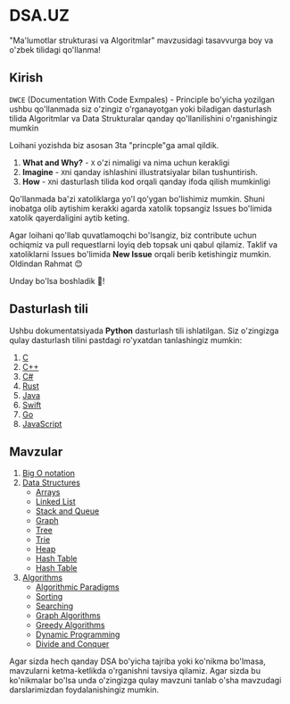 # DSA.UZ
 
"Ma'lumotlar strukturasi va Algoritmlar" mavzusidagi tasavvurga boy va o'zbek tilidagi qo'llanma!

## Kirish

`DWCE` (Documentation With Code Exmpales) - Principle bo'yicha yozilgan ushbu qo'llanmada siz o'zingiz o'rganayotgan yoki biladigan dasturlash tilida Algoritmlar va Data Strukturalar qanday qo'llanilishini o'rganishingiz mumkin

Loihani yozishda biz asosan 3ta "princple"ga amal qildik.
1. **What and Why?** - `X` o'zi nimaligi va nima uchun kerakligi
2. **Imagine** - `X`ni qanday ishlashini illustratsiyalar bilan tushuntirish.
3. **How** - `X`ni dasturlash tilida kod orqali qanday ifoda qilish mumkinligi

Qo'llanmada ba'zi xatoliklarga yo'l qo'ygan bo'lishimiz mumkin. Shuni inobatga olib aytishim kerakki agarda xatolik topsangiz Issues bo'limida xatolik qayerdaligini aytib keting. 

Agar loihani qo'llab quvatlamoqchi bo'lsangiz, biz contribute uchun ochiqmiz va pull requestlarni loyiq deb topsak uni qabul qilamiz. Taklif va xatoliklarni Issues bo'limida **New Issue** orqali berib ketishingiz mumkin. Oldindan Rahmat 😊

Unday bo'lsa boshladik 🚀!

## Dasturlash tili

Ushbu dokumentatsiyada **Python** dasturlash tili ishlatilgan. Siz o'zingizga qulay dasturlash tilini pastdagi ro'yxatdan tanlashingiz mumkin:

1. [C](https://github.com/otabeknurmatov/dsa_uz/tree/c)
2. [C++](https://github.com/otabeknurmatov/dsa_uz/tree/cpp)
3. [C#](https://github.com/otabeknurmatov/dsa_uz/tree/csh)
4. [Rust](https://github.com/otabeknurmatov/dsa_uz/tree/rust)
5. [Java](https://github.com/otabeknurmatov/dsa_uz/tree/java)
6. [Swift](https://github.com/otabeknurmatov/dsa_uz/tree/swift)
7. [Go](https://github.com/otabeknurmatov/dsa_uz/tree/go)
8. [JavaScript](https://github.com/otabeknurmatov/dsa_uz/tree/js)

## Mavzular

1. [Big O notation](./01.Big%20O%20notation/Doc.md)
2. [Data Structures](./02.Data%20Structures/Doc.md)
    - [Arrays](#)
    - [Linked List](#)
    - [Stack and Queue](#)
    - [Graph](#)
    - [Tree](#)
    - [Trie](#)
    - [Heap](#)
    - [Hash Table](#)
    - [Hash Table](#)
3. [Algorithms](./03.Algorithms/Doc.md)
    - [Algorithmic Paradigms](#)
    - [Sorting](#)
    - [Searching](#)
    - [Graph Algorithms](#)
    - [Greedy Algorithms](#)
    - [Dynamic Programming](#)
    - [Divide and Conquer](#)

Agar sizda hech qanday DSA bo'yicha tajriba yoki ko'nikma bo'lmasa, mavzularni ketma-ketlikda o'rganishni tavsiya qilamiz. Agar sizda bu ko'nikmalar bo'lsa unda o'zingizga qulay mavzuni tanlab o'sha mavzudagi darslarimizdan foydalanishingiz mumkin.